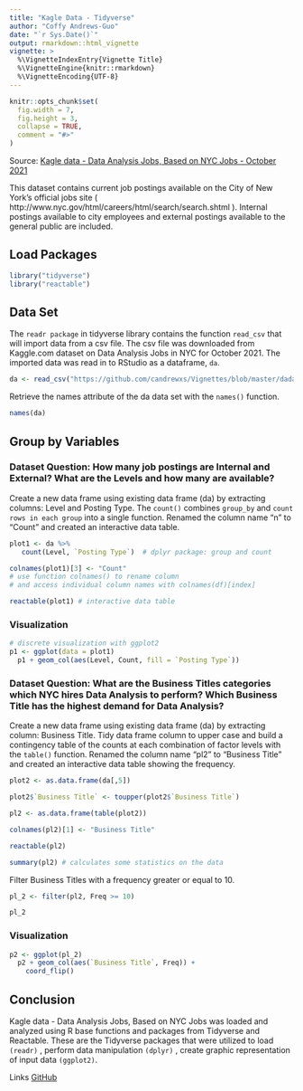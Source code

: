 ```yaml
---
title: "Kagle Data - Tidyverse"
author: "Coffy Andrews-Guo"
date: "`r Sys.Date()`"
output: rmarkdown::html_vignette
vignette: >
  %\VignetteIndexEntry{Vignette Title}
  %\VignetteEngine{knitr::rmarkdown}
  %\VignetteEncoding{UTF-8}
---
```


```r
knitr::opts_chunk$set(
  fig.width = 7,
  fig.height = 3,
  collapse = TRUE,
  comment = "#>"
)
```

Source: [Kagle data - Data Analysis Jobs, Based on NYC Jobs - October 2021](https://www.kaggle.com/intelai/data-analysis-jobs?select=data_analysis_jobs.csv)

This dataset contains current job postings available on the City of New York’s official jobs site ( http://www.nyc.gov/html/careers/html/search/search.shtml ). Internal postings available to city employees and external postings available to the general public are included.


## Load Packages
```r
library("tidyverse")
library("reactable")
```



## Data Set

The `readr package` in tidyverse library contains the function `read_csv` that will import data from a csv file. The csv file was downloaded from Kaggle.com dataset on Data Analysis Jobs in NYC for October 2021. The imported data was read in to RStudio as a dataframe, `da`.  
```r
da <- read_csv("https://github.com/candrewxs/Vignettes/blob/master/dadata/data_analysis_jobs.csv?raw=true")
```



Retrieve the names attribute of the da data set with the `names()` function.
```r
names(da)
```

## Group by Variables

### Dataset Question: How many job postings are Internal and External? What are the Levels and how many are available?

Create a new data frame using existing data frame (da) by extracting columns: Level and Posting Type. The `count()` combines `group_by` and `count rows in each group` into a single function. Renamed the column name "n" to "Count" and created an interactive data table. 
```r
plot1 <- da %>%
   count(Level, `Posting Type`)  # dplyr package: group and count 

colnames(plot1)[3] <- "Count" 
# use function colnames() to rename column 
# and access individual column names with colnames(df)[index]

reactable(plot1) # interactive data table
```

### Visualization 
```r
# discrete visualization with ggplot2
p1 <- ggplot(data = plot1) 
  p1 + geom_col(aes(Level, Count, fill = `Posting Type`))
```


### Dataset Question: What are the Business Titles categories which NYC hires Data Analysis to perform? Which Business Title has the highest demand for Data Analysis?

Create a new data frame using existing data frame (da) by extracting column: Business Title. Tidy data frame column to upper case and build a contingency table of the counts at each combination of factor levels with the `table()` function. Renamed the column name "pl2" to "Business Title" and created an interactive data table showing the frequency. 
```r
plot2 <- as.data.frame(da[,5])

plot2$`Business Title` <- toupper(plot2$`Business Title`)

pl2 <- as.data.frame(table(plot2))

colnames(pl2)[1] <- "Business Title"

reactable(pl2)
```


```r
summary(pl2) # calculates some statistics on the data
```

Filter Business Titles with a frequency greater or equal to 10.  
```r
pl_2 <- filter(pl2, Freq >= 10) 

pl_2
```

### Visualization 
```r
p2 <- ggplot(pl_2) 
  p2 + geom_col(aes(`Business Title`, Freq)) +
    coord_flip()
```

## Conclusion
Kagle data - Data Analysis Jobs, Based on NYC Jobs was loaded and analyzed using R base functions and packages from Tidyverse and Reactable. These are the Tidyverse packages that were utilized to load `(readr)` , perform data manipulation `(dplyr)` , create graphic representation of input data `(ggplot2)`.



Links
[GitHub](https://rpubs.com/blesned/vignette)


